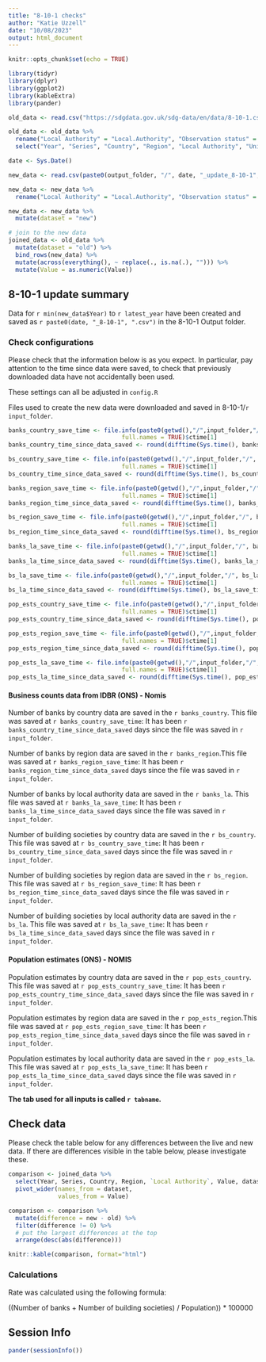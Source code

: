 ```yaml
---
title: "8-10-1 checks"
author: "Katie Uzzell"
date: "10/08/2023"
output: html_document
---
```


```r
knitr::opts_chunk$set(echo = TRUE)
```

```r
library(tidyr)
library(dplyr)
library(ggplot2)
library(kableExtra)
library(pander)
```

```r

old_data <- read.csv("https://sdgdata.gov.uk/sdg-data/en/data/8-10-1.csv")

old_data <- old_data %>% 
  rename("Local Authority" = "Local.Authority", "Observation status" = "Observation.status", "Unit multiplier" = "Unit.multiplier") %>% 
  select("Year", "Series", "Country", "Region", "Local Authority", "Units", "Unit multiplier", "Observation status", "Value")

date <- Sys.Date()

new_data <- read.csv(paste0(output_folder, "/", date, "_update_8-10-1", ".csv"))

new_data <- new_data %>% 
  rename("Local Authority" = "Local.Authority", "Observation status" = "Observation.status", "Unit multiplier" = "Unit.multiplier")

new_data <- new_data %>% 
  mutate(dataset = "new")

# join to the new data
joined_data <- old_data %>% 
  mutate(dataset = "old") %>% 
  bind_rows(new_data) %>% 
  mutate(across(everything(), ~ replace(., is.na(.), ""))) %>% 
  mutate(Value = as.numeric(Value))
```

## 8-10-1 update summary

Data for `r min(new_data$Year)` to `r latest_year` have been created and 
saved as `r paste0(date, "_8-10-1", ".csv")` in the 8-10-1 Output folder.  
    
### Check configurations
Please check that the information below is as you expect. In particular, pay attention to the time since data were saved, to check that previously 
downloaded data have not accidentally been used.
    
These settings can all be adjusted in `config.R`
    
Files used to create the new data were downloaded and saved in 
8-10-1/`r input_folder`.  

```r

banks_country_save_time <- file.info(paste0(getwd(),"/",input_folder,"/", banks_country), 
                                full.names = TRUE)$ctime[1]
banks_country_time_since_data_saved <- round(difftime(Sys.time(), banks_country_save_time, units = "days"), 2)

bs_country_save_time <- file.info(paste0(getwd(),"/",input_folder,"/", bs_country), 
                                full.names = TRUE)$ctime[1]
bs_country_time_since_data_saved <- round(difftime(Sys.time(), bs_country_save_time, units = "days"), 2)

banks_region_save_time <- file.info(paste0(getwd(),"/",input_folder,"/", banks_region), 
                                full.names = TRUE)$ctime[1]
banks_region_time_since_data_saved <- round(difftime(Sys.time(), banks_region_save_time, units = "days"), 2)

bs_region_save_time <- file.info(paste0(getwd(),"/",input_folder,"/", bs_region), 
                                full.names = TRUE)$ctime[1]
bs_region_time_since_data_saved <- round(difftime(Sys.time(), bs_region_save_time, units = "days"), 2)

banks_la_save_time <- file.info(paste0(getwd(),"/",input_folder,"/", banks_la), 
                                full.names = TRUE)$ctime[1]
banks_la_time_since_data_saved <- round(difftime(Sys.time(), banks_la_save_time, units = "days"), 2)

bs_la_save_time <- file.info(paste0(getwd(),"/",input_folder,"/", bs_la), 
                                full.names = TRUE)$ctime[1]
bs_la_time_since_data_saved <- round(difftime(Sys.time(), bs_la_save_time, units = "days"), 2)

pop_ests_country_save_time <- file.info(paste0(getwd(),"/",input_folder,"/", pop_ests_country), 
                                full.names = TRUE)$ctime[1]
pop_ests_country_time_since_data_saved <- round(difftime(Sys.time(), pop_ests_country_save_time, units = "days"), 2)

pop_ests_region_save_time <- file.info(paste0(getwd(),"/",input_folder,"/", pop_ests_region), 
                                full.names = TRUE)$ctime[1]
pop_ests_region_time_since_data_saved <- round(difftime(Sys.time(), pop_ests_region_save_time, units = "days"), 2)

pop_ests_la_save_time <- file.info(paste0(getwd(),"/",input_folder,"/", pop_ests_la), 
                                full.names = TRUE)$ctime[1]
pop_ests_la_time_since_data_saved <- round(difftime(Sys.time(), pop_ests_la_save_time, units = "days"), 2)

```


#### **Business counts data from IDBR (ONS) - Nomis**

Number of banks by country data are saved in the `r banks_country`. This file was saved at `r banks_country_save_time`: It has been 
`r banks_country_time_since_data_saved` days since the file was saved in `r input_folder`. 
 
Number of banks by region data are saved in the `r banks_region`.This file was saved at `r banks_region_save_time`: It has been 
`r banks_region_time_since_data_saved` days since the file was saved in `r input_folder`. 

Number of banks by local authority data are saved in the `r banks_la`. This file was saved at `r banks_la_save_time`: It has been 
`r banks_la_time_since_data_saved` days since the file was saved in `r input_folder`. 

Number of building societies by country data are saved in the `r bs_country`. This file was saved at `r bs_country_save_time`: It has been 
`r bs_country_time_since_data_saved` days since the file was saved in `r input_folder`. 

Number of building societies by region data are saved in the `r bs_region`. This file was saved at `r bs_region_save_time`: It has been 
`r bs_region_time_since_data_saved` days since the file was saved in `r input_folder`. 

Number of building societies by local authority data are saved in the `r bs_la`. This file was saved at `r bs_la_save_time`: It has been 
`r bs_la_time_since_data_saved` days since the file was saved in `r input_folder`. 


#### **Population estimates (ONS) - NOMIS**

Population estimates by country data are saved in the `r pop_ests_country`. This file was saved at `r pop_ests_country_save_time`: It has been 
`r pop_ests_country_time_since_data_saved` days since the file was saved in `r input_folder`. 
 
Population estimates by region data are saved in the `r pop_ests_region`.This file was saved at `r pop_ests_region_save_time`: It has been 
`r pop_ests_region_time_since_data_saved` days since the file was saved in `r input_folder`. 

Population estimates by local authority data are saved in the `r pop_ests_la`. This file was saved at `r pop_ests_la_save_time`: It has been 
`r pop_ests_la_time_since_data_saved` days since the file was saved in `r input_folder`.


**The tab used for all inputs is called `r tabname`.**

## **Check data**

Please check the table below for any differences between the live and new data. If there are differences visible in the table below, please investigate these.

```r

comparison <- joined_data %>% 
  select(Year, Series, Country, Region, `Local Authority`, Value, dataset) %>%
  pivot_wider(names_from = dataset,
              values_from = Value)

comparison <- comparison %>% 
  mutate(difference = new - old) %>% 
  filter(difference != 0) %>% 
  # put the largest differences at the top
  arrange(desc(abs(difference)))

```
```r
knitr::kable(comparison, format="html")
```

### Calculations

Rate was calculated using the following formula:

((Number of banks + Number of building societies) / Population)) * 100000

## Session Info
```r
pander(sessionInfo())
```

